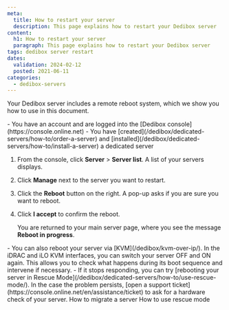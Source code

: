```yaml
---
meta:
  title: How to restart your server
  description: This page explains how to restart your Dedibox server
content:
  h1: How to restart your server
  paragraph: This page explains how to restart your Dedibox server
tags: dedibox server restart 
dates:
  validation: 2024-02-12
  posted: 2021-06-11
categories:
  - dedibox-servers
---
```


Your Dedibox server includes a remote reboot system, which we show you how to use in this document.

<Message type="requirement">
  - You have an account and are logged into the [Dedibox console](https://console.online.net)
  - You have [created](/dedibox/dedicated-servers/how-to/order-a-server) and [installed](/dedibox/dedicated-servers/how-to/install-a-server) a dedicated server
</Message>

1. From the console, click **Server** > **Server list**. A list of your servers displays.
2. Click **Manage** next to the server you want to restart.
3. Click the **Reboot** button on the right. A pop-up asks if you are sure you want to reboot.
4. Click **I accept** to confirm the reboot.

    You are returned to your main server page, where you see the message **Reboot in progress**.

<Message type="tip">
  - You can also reboot your server via [KVM](/dedibox/kvm-over-ip/). In the iDRAC and iLO KVM interfaces, you can switch your server OFF and ON again. This allows you to check what happens during its boot sequence and intervene if necessary.
  - If it stops responding, you can try [rebooting your server in Rescue Mode](/dedibox/dedicated-servers/how-to/use-rescue-mode/). In the case the problem persists, [open a support ticket](https://console.online.net/en/assistance/ticket) to ask for a hardware check of your server.
</Message>


<Navigation title="See also">
  <PreviousButton to="/dedibox/dedicated-servers/how-to/migrate-server/">How to migrate a server</PreviousButton>
  <NextButton to="/dedibox/dedicated-servers/how-to/use-rescue-mode/">How to use rescue mode</NextButton>
</Navigation>